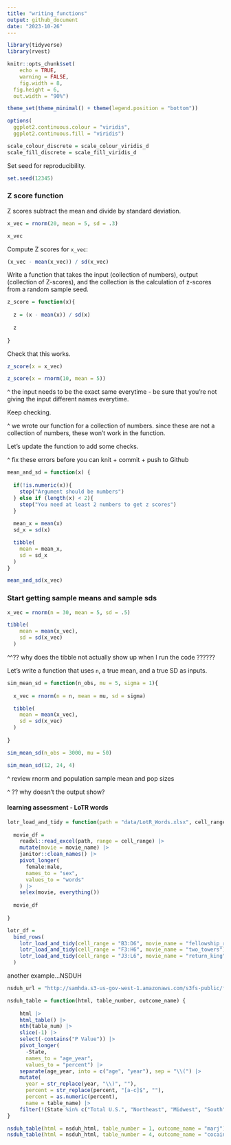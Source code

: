 ```yaml
---
title: "writing_functions"
output: github_document
date: "2023-10-26"
---
```


```r
library(tidyverse)
library(rvest)

knitr::opts_chunk$set(
	echo = TRUE,
	warning = FALSE,
	fig.width = 8, 
  fig.height = 6,
  out.width = "90%")

theme_set(theme_minimal() + theme(legend.position = "bottom"))

options(
  ggplot2.continuous.colour = "viridis",
  ggplot2.continuous.fill = "viridis")

scale_colour_discrete = scale_colour_viridis_d
scale_fill_discrete = scale_fill_viridis_d
```

Set seed for reproducibility. 

```r
set.seed(12345)
```

### Z score function

Z scores subtract the mean and divide by standard deviation.

```r
x_vec = rnorm(20, mean = 5, sd = .3)

x_vec
```

Compute Z scores for `x_vec`:

```r
(x_vec - mean(x_vec)) / sd(x_vec)
```

Write a function that takes the input (collection of numbers), output (collection of Z-scores), and the collection is the calculation of z-scores from a random sample seed. 

```r
z_score = function(x){
  
  z = (x - mean(x)) / sd(x)
  
  z
  
}
```

Check that this works. 

```r
z_score(x = x_vec)

z_score(x = rnorm(10, mean = 5))
```

^ the input needs to be the exact same everytime - be sure that you're not giving the input different names everytime. 

Keep checking. 

^ we wrote our function for a collection of numbers. since these are not a collection of numbers, these won't work in the function. 

Let's update the function to add some checks.

^ fix these errors before you can knit + commit + push to Github



```r
mean_and_sd = function(x) {
  
  if(!is.numeric(x)){
    stop("Argument should be numbers")
  } else if (length(x) < 2){
    stop("You need at least 2 numbers to get z scores")
  }
  
  mean_x = mean(x)
  sd_x = sd(x)

  tibble(
    mean = mean_x,
    sd = sd_x
  )
}
```

```r
mean_and_sd(x_vec)
```


### Start getting sample means and sample sds 

```r
x_vec = rnorm(n = 30, mean = 5, sd = .5)

tibble(
    mean = mean(x_vec),
    sd = sd(x_vec)
  )
```

^^?? why does the tibble not actually show up when I run the code ??????

Let's write a function that uses `n`, a true mean, and a true SD as inputs. 

```r
sim_mean_sd = function(n_obs, mu = 5, sigma = 1){
  
  x_vec = rnorm(n = n, mean = mu, sd = sigma)

  tibble(
    mean = mean(x_vec),
    sd = sd(x_vec)
  )
  
}

sim_mean_sd(n_obs = 3000, mu = 50)

sim_mean_sd(12, 24, 4)
```

^ review rnorm and population sample mean and pop sizes

^ ?? why doesn't the output show?


#### learning assessment - LoTR words

```r
lotr_load_and_tidy = function(path = "data/LotR_Words.xlsx", cell_range, movie_name){
  
  movie_df = 
    readxl::read_excel(path, range = cell_range) |>
    mutate(movie = movie_name) |> 
    janitor::clean_names() |> 
    pivot_longer(
      female:male,
      names_to = "sex",
      values_to = "words"
    ) |> 
    selex(movie, everything())
  
  movie_df
  
}

lotr_df = 
  bind_rows(
    lotr_load_and_tidy(cell_range = "B3:D6", movie_name = "fellowship_ring"),
    lotr_load_and_tidy(cell_range = "F3:H6", movie_name = "two_towers"),
    lotr_load_and_tidy(cell_range = "J3:L6", movie_name = "return_king")
  )
```

another example...NSDUH


```r
nsduh_url = "http://samhda.s3-us-gov-west-1.amazonaws.com/s3fs-public/field-uploads/2k15StateFiles/NSDUHsaeShortTermCHG2015.htm"

nsduh_table = function(html, table_number, outcome_name) {
  
    html |> 
    html_table() |> 
    nth(table_num) |>
    slice(-1) |> 
    select(-contains("P Value")) |>
    pivot_longer(
      -State,
      names_to = "age_year", 
      values_to = "percent") |>
    separate(age_year, into = c("age", "year"), sep = "\\(") |>
    mutate(
      year = str_replace(year, "\\)", ""),
      percent = str_replace(percent, "[a-c]$", ""),
      percent = as.numeric(percent),
      name = table_name) |>
    filter(!(State %in% c("Total U.S.", "Northeast", "Midwest", "South", "West")))
}

nsduh_table(html = nsduh_html, table_number = 1, outcome_name = "marj")
nsduh_table(html = nsduh_html, table_number = 4, outcome_name = "cocaine")
```










